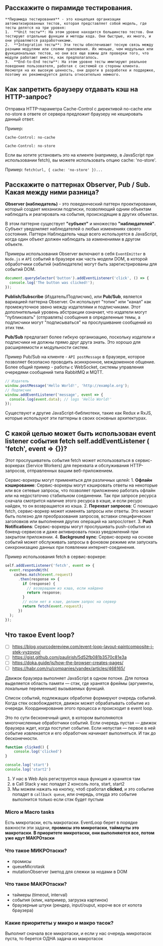 ## Расскажите о пирамиде тестирования.

    **Пирамида тестирования** - это концепция организации автоматизированных тестов, которая представляет собой модель, где тесты делятся на три уровня:
	1.	**Unit тесты**: На этом уровне находится большинство тестов. Они тестируют отдельные функции и методы кода. Они быстрые, их много, и они управляются разработчиками.
	2.	**Integration тесты**: Эти тесты обеспечивают тесную связь между разными модулями или слоями приложения. Их меньше, чем модульных или функциональных тестов, но они все еще важны для проверки того, что модули работают вместе, как предполагалось.
	3.	**End-to-End тесты**: На этом уровне тесты имитируют реальное поведение пользователя, работая с системой со стороны клиента. Несмотря на их высокую ценность, они дороги в разработке и поддержке, поэтому их рекомендуется делать относительно немного.

## Как запретить браузеру отдавать кэш на HTTP-запрос?

Отправка HTTP-параметра Cache-Control с директивой no-cache или no-store в ответе от сервера предложит браузеру не кешировать данный ответ.

Пример:

`Cache-Control: no-cache`

`Cache-Control: no-store`

Если вы хотите установить это на клиенте (например, в JavaScript при использовании fetch), вы можете использовать опцию cache: 'no-store'.

Пример:
`fetch(url, { cache: 'no-store' })...`

## Расскажите о паттернах Observer, Pub / Sub. Какая между ними разница?

**Observer (наблюдатель)** - это поведенческий паттерн проектирования, который создает механизм подписки, позволяющий одним объектам наблюдать и реагировать на события, происходящие в других объектах.

В этом паттерне существует **"субъект"** и множество **"наблюдателей"**. Субъект уведомляет наблюдателей о любых изменениях своего состояния. Паттерн Наблюдатель чаще всего используется в JavaScript, когда один объект должен наблюдать за изменениями в другом объекте.

Примеры использования Observer включают в себя `EventEmitter` в `Node.js` и `API` событий в браузере как часть модели DOM, в которой обработчики событий (наблюдатели) могут быть зарегистрированы для событий DOM.

```javascript
document.querySelector('button').addEventListener('click', () => {
  console.log('The button was clicked!');
});
```

**Publish/Subscribe** (Издатель/Подписчик), или **Pub/Sub**, является вариацией паттерна Observer. Он использует "топик" или "канал" как промежуточное звено между издателями и подписчиками. Этот дополнительный уровень абстракции означает, что издатели могут "публиковать" (отправлять) сообщения в определенные темы, а подписчики могут "подписываться" на прослушивание сообщений из этих тем.

**Pub/Sub** предлагает более гибкую организацию, поскольку издатели и подписчики не должны прямо друг друга знать. Это хорошо для расширяемости и модульности систем.

Пример Pub/Sub на клиенте - `API postMessage` в браузере, которое позволяет безопасно проводить асинхронное, междоменное общение. Более общий пример - работы с WebSocket, системы управления очередями сообщений типа RabbitMQ и MQTT.
```javascript
// Издатель
window.postMessage('Hello World!', 'http://example.org');
// Подписчик
window.addEventListener('message', event => {
  console.log(event.data); // logs 'Hello World!'
});
```
Существуют и другие JavaScript-библиотеки, такие как Redux и RxJS, которые используют эти паттерны в своих основных архитектурах.

## С какой целью может быть использован event listener события fetch self.addEventListener ( 'fetch', event => {})?

Этот прослушиватель события fetch может использоваться в сервис-воркерах (Service Workers) для перехвата и обслуживания HTTP-запросов, отправленных вашим веб-приложением.

Сервис-воркеры могут применяться для различных целей:
	1.	**Офлайн кэширование**: Сервис-воркеры могут кэшировать ответы на некоторые или все сетевые запросы, что позволяет приложению работать офлайн или на недостаточно стабильном соединении. Так при запросе ресурса сначала смотрится наличие этого ресурса в кэше, и если ресурс найден, то он возвращается из кэша.
	2.	**Перехват запросов**: C помощью fetch, сервис-воркер может изменять запросы или ответы. Это может быть полезно для преобразования запросов, вставки специфических заголовков или выполнения других операций на запрос/ответ.
	3.	**Push Notifications**: Сервис-воркеры могут прослушивать push-события из бэкенд-сервисов и даже активировать показ уведомлений при закрытом приложении.
	4.	**Background sync**: Сервис-воркер на основе событий может обслуживать запросы в фоновом режиме или запускать синхронизацию данных при появлении интернет-соединения.
	
Пример использования fetch в сервис-воркере:
```javascript
self.addEventListener('fetch', event => {
  event.respondWith(
    caches.match(event.request)
      .then(response => {
        if (response) {
          // возвращаем из кэша, если найдено
          return response;
        }
        // если нет в кэше, делаем запрос на сервер
        return fetch(event.request);
      })
  );
});
```

## Что такое Event loop?

- [ ] https://blog.yourcodereview.com/event-loop-layout-paintcomposite-i-stek-vyzovov/
- [ ] https://gist.github.com/paulirish/5d52fb081b3570c81e3a
- [ ] https://doka.guide/js/how-the-browser-creates-pages/
- [ ] https://habr.com/ru/companies/yandex/articles/468165/

Движок браузера выполняет JavaScript в одном потоке. Для потока выделяется область памяти — стэк, где хранятся фреймы (аргументы, локальные переменные) вызываемых функций.

Список событий, подлежащих обработке формируют очередь событий. Когда стек освобождается, движок может обрабатывать событие из очереди. Координирование этого процесса и происходит в event loop.

Это по сути бесконечный цикл, в котором выполняются многочисленные обработчики событий. Если очередь пустая — движок браузера ждет, когда поступит событие. Если непустая — первое в ней событие извлекается и его обработчик начинает выполняться. И так до бесконечности.

```javascript
function clicked() {
	console.log('clicked')
}

console.log('start')
console.log('start2')
```

1. У нас в Web Apis региструется наша функция и хранится там
2. в Call Stack у нас попадет 2 консоль лога, start, start2
3. Мы можем нажать на кнопку, чтоб сработал **clicked**, и это событие попадет в `callback queue`, или очередь, откуда это событие выполнится только если стэк будет пустым

### Micro и Macro tasks

Есть микротаски, есть макротаски. EventLoop берет в порядке важности эти задачи, **промисы это микротаски**, **таймауты это макротаски**. **В приоритете микротаски, они выполняются все, потом уже идут МАКРОтаски**

### Что такое МИКРОтаски?
- промисы
- queueMicrotask
- mutationObserver (метод для слежки за нодами в DOM

### Что такое МАКРОтаски?
- таймеры (timeout, interval)
- события (клик, например, загрузка картинок)
- браузерные штуки (рендер, input/ouput, короче все от копота браузера)

### Какие приоритеты у микро и макро тасок?
Выполнит сначала все микротаски, и если у нас очередь микротасок пуста, то берется ОДНА задача из макротасок